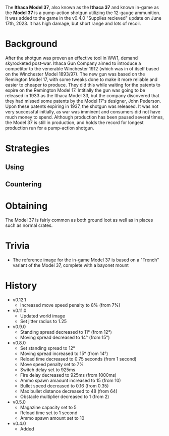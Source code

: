 The **Ithaca Model 37**, also known as the **Ithaca 37** and known in-game as the **Model 37** is a pump-action shotgun utilizing the 12-gauge ammunition. It was added to the game in the v0.4.0 "Supplies recieved" update on June 17th, 2023. It has high damage, but short range and lots of recoil. 

# Background
After the shotgun was proven an effective tool in WW1, demand skyrocketed post-war. Ithaca Gun Company aimed to introduce a competitor to the venerable Winchester 1912 (which was in of itself based on the Winchester Model 1893/97). The new gun was based on the Remington Model 17, with some tweaks done to make it more reliable and easier to cheaper to produce. They did this while waiting for the patents to expire on the Remington Model 17. Intitially the gun was going to be released in 1933 as the Ithaca Model 33, but the company discovered that they had missed some patents by the Model 17's designer, John Pederson. Upon these patents expiring in 1937, the shotgun was released. It was not very successful initially, as war was imminent and consumers did not have much money to spend. Although production has been paused several times, the Model 37 is still in production, and holds the record for longest production run for a pump-action shotgun.

# Strategies
## Using

## Countering

# Obtaining
The Model 37 is fairly common as both ground loot as well as in places such as normal crates.

# Trivia
- The reference image for the in-game Model 37 is based on a "Trench" variant of the Model 37, complete with a bayonet mount

# History
- v0.12.1
  - Increased move speed penalty to 8% (from 7%)
- v0.11.0
  - Updated world image
  - Set jitter radius to 1.25
- v0.9.0
  - Standing spread decreased to 11° (from 12°)
  - Moving spread decreased to 14° (from 15°)
- v0.8.0
  - Set standing spread to 12°
  - Moving spread increased to 15° (from 14°)
  - Reload time decreased to 0.75 seconds (from 1 second)
  - Move speed penalty set to 7%
  - Switch delay set to 925ms
  - Fire delay decreased to 925ms (from 1000ms)
  - Ammo spawn amaount increased to 15 (from 10)
  - Bullet speed decreased to 0.16 (from 0.35)
  - Max bullet distance decreased to 48 (from 64)
  - Obstacle multiplier decreased to 1 (from 2)
- v0.5.0
  - Magazine capacity set to 5
  - Reload time set to 1 second
  - Ammo spawn amount set to 10
- v0.4.0
  - Added
